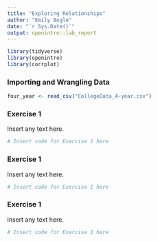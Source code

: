 ```yaml
---
title: "Exploring Relationships"
author: "Emily Bogle"
date: "`r Sys.Date()`"
output: openintro::lab_report
---
```


```r
library(tidyverse)
library(openintro)
library(corrplot)
```

### Importing and Wrangling Data



```r
four_year <- read_csv("CollegeData_4-year.csv")
```

### Exercise 1

Insert any text here.

```r
# Insert code for Exercise 1 here
```

### Exercise 1

Insert any text here.

```r
# Insert code for Exercise 1 here
```

### Exercise 1

Insert any text here.

```r
# Insert code for Exercise 1 here
```

